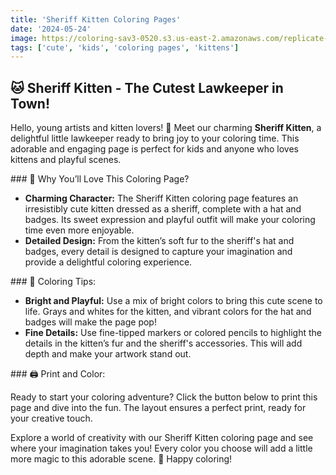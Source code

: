 ```yaml
---
title: 'Sheriff Kitten Coloring Pages'
date: '2024-05-24'
image: https://coloring-sav3-0520.s3.us-east-2.amazonaws.com/replicate-prediction-xp6nf9c83drgp0cfn3ss1zc1nr.png
tags: ['cute', 'kids', 'coloring pages', 'kittens']
---
```


## 🐱 Sheriff Kitten - The Cutest Lawkeeper in Town!

Hello, young artists and kitten lovers! 🎨 Meet our charming **Sheriff Kitten**, 
a delightful little lawkeeper ready to bring joy to your coloring time. This adorable and engaging page is perfect for kids 
and anyone who loves kittens and playful scenes.

<div style={{ marginTop: '20px' }}></div>
### 🌟 Why You’ll Love This Coloring Page?

- **Charming Character:** The Sheriff Kitten coloring page features an irresistibly cute kitten dressed as a sheriff, complete with a hat and badges. Its sweet expression and playful outfit will make your coloring time even more enjoyable.
- **Detailed Design:** From the kitten’s soft fur to the sheriff's hat and badges, every detail is designed to capture your imagination and provide a delightful coloring experience.

<div style={{ marginTop: '20px' }}></div>
### 🎨 Coloring Tips:

- **Bright and Playful:** Use a mix of bright colors to bring this cute scene to life. Grays and whites for the kitten, and vibrant colors for the hat and badges will make the page pop!
- **Fine Details:** Use fine-tipped markers or colored pencils to highlight the details in the kitten’s fur and the sheriff's accessories. This will add depth and make your artwork stand out.

<div style={{ marginTop: '20px' }}></div>
### 🖨️ Print and Color:

Ready to start your coloring adventure? Click the button below to print this page and dive into the fun. The layout ensures a perfect print, ready for your creative touch.


Explore a world of creativity with our Sheriff Kitten coloring page and see where your imagination takes you! Every color you choose will add a little more magic to this adorable scene. 🌈 Happy coloring!
